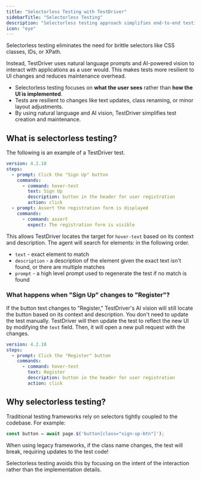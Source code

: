 ```yaml
---
title: "Selectorless Testing with TestDriver"
sidebarTitle: "Selectorless Testing"
description: "Selectorless testing approach simplifies end-to-end testing by using natural language and AI vision."
icon: "eye"
---
```


Selectorless testing eliminates the need for brittle selectors like CSS classes, IDs, or XPath. 

Instead, TestDriver uses natural language prompts and AI-powered vision to interact with applications as a user would. This makes tests more resilient to UI changes and reduces maintenance overhead.

- Selectorless testing focuses on **what the user sees** rather than **how the UI is implemented**.
- Tests are resilient to changes like text updates, class renaming, or minor layout adjustments.
- By using natural language and AI vision, TestDriver simplifies test creation and maintenance.

## What is selectorless testing?

The following is an example of a TestDriver test.

```yaml
version: 4.2.18
steps:
  - prompt: Click the "Sign Up" button
    commands:
      - command: hover-text
        text: Sign Up
        description: button in the header for user registration
        action: click
  - prompt: Assert the registration form is displayed
    commands:
      - command: assert
        expect: The registration form is visible
```

This allows TestDriver locates the target for `hover-text` based on its context and description. The agent will search for elements: in the following order.

- `text` - exact element to match
- `description` - a description of the element given the exact text isn't found, or there are multiple matches
- `prompt` - a high level prompt used to regenerate the test if no match is found

### What happens when "Sign Up" changes to "Register"?

If the button text changes to "Register," TestDriver's AI vision will still locate the button based on its context and description. You don't need to update the test manually. 
TestDriver will then update the test to reflect the new UI by modifying the `text` field. Then, it will open a new pull request with the changes.

```yaml
version: 4.2.18
steps:
  - prompt: Click the "Register" button
    commands:
      - command: hover-text
        text: Register
        description: button in the header for user registration
        action: click
```
## Why selectorless testing?

Traditional testing frameworks rely on selectors tightly coupled to the codebase. 
For example:

```javascript
const button = await page.$('button[class="sign-up-btn"]');
```

<Warning>When using legacy frameworks, if the class name changes, the test will break, requiring updates to the test code!</Warning> 

<Check>Selectorless testing avoids this by focusing on the intent of the interaction rather than the implementation details.</Check>

